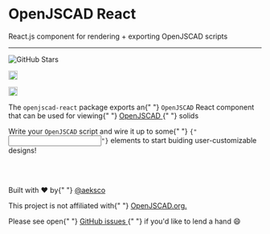 
<Meta title="Docs/Intro" />

<div className="text-center">
  <h1 className="text-center">OpenJSCAD React</h1>
<div className="text-center">
  React.js component for rendering + exporting OpenJSCAD scripts
</div>

<div className="py-3">
    <hr />
</div>

<div className="text-center flex justify-center">
  <img className="my-0 mx-1" src="https://img.shields.io/github/stars/aeksco/openjscad-react.svg?style=social&amp;label=Star" alt="GitHub Stars" />

<img
    src="https://img.shields.io/apm/l/atomic-design-ui.svg"
    alt="MIT License"
    height="18"
    className="my-0 mx-1"
/>

<a href="https://github.com/aeksco/openjscad-react" target="_blank">
    <img
        alt="GitHub issues"
        src="https://img.shields.io/github/issues/aeksco/openjscad-react"
        height="18"
        className="my-0 mx-1"
    />
</a>

</div>
</div>

<p className="text-center">
    <span className="text-gray-800">
        The <code>openjscad-react</code> package exports an{" "}
        <code>OpenJSCAD</code> React component that can be used for viewing{" "}
        <a href="https://openjscad.org" target="_blank">
            OpenJSCAD
        </a>{" "}
        solids
    </span>
</p>

<p className="text-center">
    <span className="text-gray-800">
        Write your <code>OpenJSCAD</code> script and wire it up to some{" "}
        <code>{"<input />"}</code> elements to start buiding user-customizable
        designs!
    </span>
</p>

<br />
<div className="grid grid-cols-1 w-full">
    <Story id="demos--name-plate" />
</div>
<br />

<p className="text-center">
    <span className="text-gray-600 block">
        Built with <span className="text-red-600">&#9829;</span> by{" "}
        <a href="https://twitter.com/aeksco" target="_blank">
            @aeksco
        </a>
    </span>
</p>

<p className="text-center">
    <span className="text-gray-600 block">
        This project is not affiliated with{" "}
        <a href="https://openjscad.org" target="_blank">
            OpenJSCAD.org.
        </a>
    </span>
</p>

<p className="text-center">
    <span className="text-gray-600 block">
        Please see open{" "}
        <a
            href="https://github.com/aeksco/openjscad-react/issues"
            target="_blank"
        >
            GitHub issues
        </a>{" "}
        if you'd like to lend a hand &#128516;
    </span>
</p>

